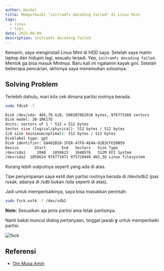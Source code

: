 ```yaml
---
author: Haikel
title: Memperbaiki "initramfs decoding failed" di Linux Mint
tags:
  - linux
  - tips
date: 2022-06-09
description: initramfs decoding failed
---
```


Kemarin, saya menginstall Linux Mint di HDD saya. Setelah saya matiin laptop dan hidupin lagi, sesuatu terjadi. Yep, `initramfs decoding failed.` Mentok ga bisa masuk Mintnya. Baru kali ini ngalamin kayak gini. Setelah beberapa pencarian, akhirnya saya menemukan solusinya.

## Solving Problem

Terlebih dahulu, mari kita cek dimana partisi rootnya berada.

```sh
sudo fdisk -l
```

```sh
Disk /dev/sda: 465,78 GiB, 500107862016 bytes, 976773168 sectors
Disk model: 30-1RK17D
Units: sectors of 1 * 512 = 512 bytes
Sector size (logical/physical): 512 bytes / 512 bytes
I/O size (minimum/optimal): 512 bytes / 512 bytes
Disklabel type: gpt
Disk identifier: EA402B18-1FE8-47F0-AE4A-92B3CFE50B59
Device       Start       End   Sectors   Size Type
/dev/sda1     2048   1050623   1048576   512M EFI System
/dev/sda2  1050624 976771071 975720448 465,3G Linux filesystem
```

Kurang lebih outputnya seperti yang ada di atas.

Tipe penyimpanan saya ext4 dan partisi rootnya berada di /dev/sdb2 (pas rusak, adanya di /sdb bukan /sda seperti di atas).

Jadi untuk memperbaikinya, saya bisa masukkan perintah:

```sh
sudo fsck.ext4 -f /dev/sdb2
```

**Note:** Sesuaikan aja jenis partisi ama letak partisinya.

Nanti bakal muncul dialog pertanyaan, tinggal jawab **y** untuk memperbaiki partisi.

![fsck](https://i.ibb.co/L6kSGV7/Screenshot-2022-06-08-11-41-01.png)

## Referensi

- [Om Musa Amin](https://musaamin.web.id/cara-mengatasi-boot-error-initramfs-di-ubuntu/)
